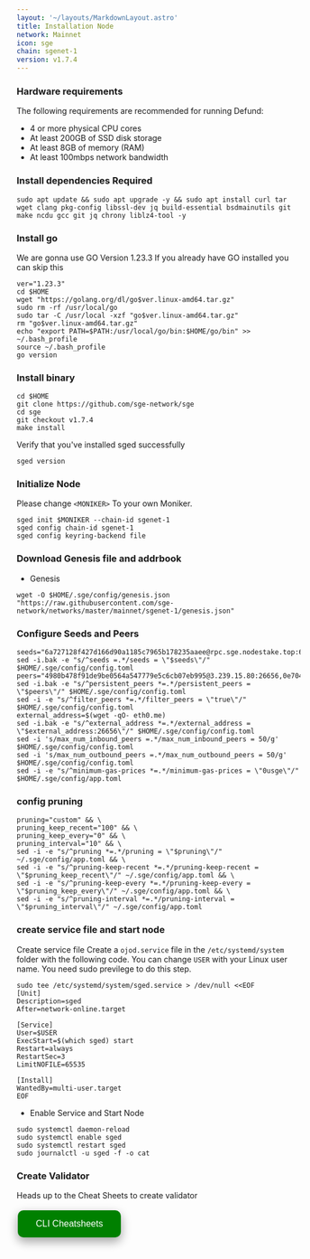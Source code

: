 ```yaml
---
layout: '~/layouts/MarkdownLayout.astro'
title: Installation Node
network: Mainnet
icon: sge
chain: sgenet-1
version: v1.7.4
---
```


### Hardware requirements

The following requirements are recommended for running Defund:

- 4 or more physical CPU cores
- At least 200GB of SSD disk storage
- At least 8GB of memory (RAM)
- At least 100mbps network bandwidth


### Install dependencies Required

```
sudo apt update && sudo apt upgrade -y && sudo apt install curl tar wget clang pkg-config libssl-dev jq build-essential bsdmainutils git make ncdu gcc git jq chrony liblz4-tool -y
```

### Install go

We are gonna use GO Version 1.23.3
If you already have GO installed you can skip this 

```
ver="1.23.3"
cd $HOME
wget "https://golang.org/dl/go$ver.linux-amd64.tar.gz"
sudo rm -rf /usr/local/go
sudo tar -C /usr/local -xzf "go$ver.linux-amd64.tar.gz"
rm "go$ver.linux-amd64.tar.gz"
echo "export PATH=$PATH:/usr/local/go/bin:$HOME/go/bin" >> ~/.bash_profile
source ~/.bash_profile
go version
```

### Install binary

```
cd $HOME
git clone https://github.com/sge-network/sge
cd sge
git checkout v1.7.4
make install
```

Verify that you've installed sged successfully

```
sged version
```

### Initialize Node

Please change `<MONIKER>` To your own Moniker.

```
sged init $MONIKER --chain-id sgenet-1
sged config chain-id sgenet-1
sged config keyring-backend file
```

### Download Genesis file and addrbook

- Genesis

```
wget -O $HOME/.sge/config/genesis.json "https://raw.githubusercontent.com/sge-network/networks/master/mainnet/sgenet-1/genesis.json"
```

### Configure Seeds and Peers

```
seeds="6a727128f427d166d90a1185c7965b178235aaee@rpc.sge.nodestake.top:666,babc3f3f7804933265ec9c40ad94f4da8e9e0017@seed.rhinostake.com:17756,20e1000e88125698264454a884812746c2eb4807@seeds.lavenderfive.com:17756,df949a46ae6529ae1e09b034b49716468d5cc7e9@seeds.stakerhouse.com:11156"
sed -i.bak -e "s/^seeds =.*/seeds = \"$seeds\"/" $HOME/.sge/config/config.toml
peers="4980b478f91de9be0564a547779e5c6cb07eb995@3.239.15.80:26656,0e7042be1b77707aaf0597bb804da90d3a606c08@3.88.40.53:26656"
sed -i.bak -e "s/^persistent_peers *=.*/persistent_peers = \"$peers\"/" $HOME/.sge/config/config.toml
sed -i -e "s/^filter_peers *=.*/filter_peers = \"true\"/" $HOME/.sge/config/config.toml
external_address=$(wget -qO- eth0.me) 
sed -i.bak -e "s/^external_address *=.*/external_address = \"$external_address:26656\"/" $HOME/.sge/config/config.toml
sed -i 's/max_num_inbound_peers =.*/max_num_inbound_peers = 50/g' $HOME/.sge/config/config.toml
sed -i 's/max_num_outbound_peers =.*/max_num_outbound_peers = 50/g' $HOME/.sge/config/config.toml
sed -i -e "s/^minimum-gas-prices *=.*/minimum-gas-prices = \"0usge\"/" $HOME/.sge/config/app.toml
```

### config pruning

```
pruning="custom" && \
pruning_keep_recent="100" && \
pruning_keep_every="0" && \
pruning_interval="10" && \
sed -i -e "s/^pruning *=.*/pruning = \"$pruning\"/" ~/.sge/config/app.toml && \
sed -i -e "s/^pruning-keep-recent *=.*/pruning-keep-recent = \"$pruning_keep_recent\"/" ~/.sge/config/app.toml && \
sed -i -e "s/^pruning-keep-every *=.*/pruning-keep-every = \"$pruning_keep_every\"/" ~/.sge/config/app.toml && \
sed -i -e "s/^pruning-interval *=.*/pruning-interval = \"$pruning_interval\"/" ~/.sge/config/app.toml
```


### create service file and start node

Create service file
Create a `ojod.service` file in the `/etc/systemd/system` folder with the following code. 
You can change `USER` with your Linux user name. You need sudo previlege to do this step.

```
sudo tee /etc/systemd/system/sged.service > /dev/null <<EOF
[Unit]
Description=sged
After=network-online.target

[Service]
User=$USER
ExecStart=$(which sged) start
Restart=always
RestartSec=3
LimitNOFILE=65535

[Install]
WantedBy=multi-user.target
EOF
```

- Enable Service and Start Node

```
sudo systemctl daemon-reload
sudo systemctl enable sged
sudo systemctl restart sged
sudo journalctl -u sged -f -o cat
```
### Create Validator

Heads up to the Cheat Sheets to create validator

<a href="https://service.vinjan.xyz/mainnet/sge/cheat" target="_blank">
  <button style="background-color: green; border: none; color: white; padding: 15px 32px; text-align: center; text-decoration: none; display: inline-block; font-size: 16px; margin: 4px 2px; cursor: pointer; border-radius: 10px; box-shadow: 0 8px 16px 0 rgba(0,0,0,0.2), 0 6px 20px 0 rgba(0,0,0,0.19);" onmouseover="this.style.boxShadow='0 0 0 4px rgba(0,255,0,0.5)'" onmouseout="this.style.boxShadow='0 8px 16px 0 rgba(0,0,0,0.2), 0 6px 20px 0 rgba(0,0,0,0.19)'">CLI Cheatsheets</button>
</a>
